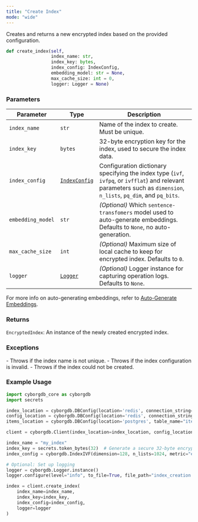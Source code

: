```yaml
---
title: "Create Index"
mode: "wide"
---
```


Creates and returns a new encrypted index based on the provided configuration.

```python
def create_index(self,
                 index_name: str,
                 index_key: bytes,
                 index_config: IndexConfig,
                 embedding_model: str = None,
                 max_cache_size: int = 0,
                 logger: Logger = None)
```

### Parameters

| Parameter | Type | Description |
|---------------|--------------------|----------------------------------------------------------------------------------------|
| `index_name` | `str` | Name of the index to create. Must be unique. |
| `index_key` | `bytes` | 32-byte encryption key for the index, used to secure the index data. |
| `index_config` | [`IndexConfig`](../types#indexconfig) | Configuration dictionary specifying the index type (`ivf`, `ivfpq`, or `ivfflat`) and relevant parameters such as `dimension`, `n_lists`, `pq_dim`, and `pq_bits`. |
| `embedding_model` | `str` | _(Optional)_ Which `sentence-transfomers` model used to auto-generate embeddings. Defaults to `None`, no auto-generation. |
| `max_cache_size` | `int` | _(Optional)_ Maximum size of local cache to keep for encrypted index. Defaults to `0`. |
| `logger` | [`Logger`](./logger) | _(Optional)_ Logger instance for capturing operation logs. Defaults to `None`. |

<Note>For more info on auto-generating embeddings, refer to [Auto-Generate Embeddings](../../../guides/data-operations/add-items#automatic-embedding-generation).</Note>

### Returns

`EncryptedIndex`: An instance of the newly created encrypted index.

### Exceptions

<AccordionGroup>
    <Accordion title="ValueError">
        - Throws if the index name is not unique.
        - Throws if the index configuration is invalid.
    </Accordion>
    <Accordion title="RuntimeError">
        - Throws if the index could not be created.
    </Accordion>
</AccordionGroup>

### Example Usage

```python
import cyborgdb_core as cyborgdb
import secrets

index_location = cyborgdb.DBConfig(location='redis', connection_string="redis://localhost")
config_location = cyborgdb.DBConfig(location='redis', connection_string="redis://localhost")
items_location = cyborgdb.DBConfig(location='postgres', table_name="items", connection_string="host=localhost dbname=postgres")

client = cyborgdb.Client(index_location=index_location, config_location=config_location, items_location=items_location)

index_name = "my_index"
index_key = secrets.token_bytes(32)  # Generate a secure 32-byte encryption key
index_config = cyborgdb.IndexIVF(dimension=128, n_lists=1024, metric="euclidean")

# Optional: Set up logging
logger = cyborgdb.Logger.instance()
logger.configure(level="info", to_file=True, file_path="index_creation.log")

index = client.create_index(
    index_name=index_name, 
    index_key=index_key, 
    index_config=index_config,
    logger=logger
)
```